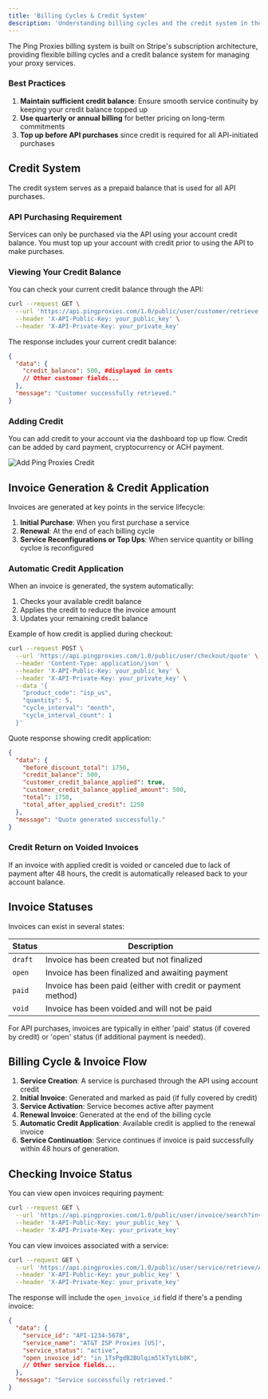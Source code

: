 ```yaml
---
title: 'Billing Cycles & Credit System'
description: 'Understanding billing cycles and the credit system in the Ping Proxies API'
---
```


The Ping Proxies billing system is built on Stripe's subscription architecture, providing flexible billing cycles and a credit balance system for managing your proxy services.

### Best Practices

1. **Maintain sufficient credit balance**: Ensure smooth service continuity by keeping your credit balance topped up
2. **Use quarterly or annual billing** for better pricing on long-term commitments
4. **Top up before API purchases** since credit is required for all API-initiated purchases

## Credit System

The credit system serves as a prepaid balance that is used for all API purchases.

### API Purchasing Requirement

<Warning>
  Services can only be purchased via the API using your account credit balance. You must top up your account with credit prior to using the API to make purchases.
</Warning>

### Viewing Your Credit Balance

You can check your current credit balance through the API:

```bash
curl --request GET \
  --url 'https://api.pingproxies.com/1.0/public/user/customer/retrieve' \
  --header 'X-API-Public-Key: your_public_key' \
  --header 'X-API-Private-Key: your_private_key'
```

The response includes your current credit balance:

```json
{
  "data": {
    "credit_balance": 500, #displayed in cents
    // Other customer fields...
  },
  "message": "Customer successfully retrieved."
}
```

### Adding Credit

You can add credit to your account via the dashboard top up flow. Credit can be added by card payment, cryptocurrency or ACH payment.

![Add Ping Proxies Credit](/images/api//add_credit.png)

## Invoice Generation & Credit Application

Invoices are generated at key points in the service lifecycle:

1. **Initial Purchase**: When you first purchase a service
2. **Renewal**: At the end of each billing cycle
3. **Service Reconfigurations or Top Ups**: When service quantity or billing cycloe is reconfigured

### Automatic Credit Application

When an invoice is generated, the system automatically:

1. Checks your available credit balance
2. Applies the credit to reduce the invoice amount
3. Updates your remaining credit balance

Example of how credit is applied during checkout:

```bash
curl --request POST \
  --url 'https://api.pingproxies.com/1.0/public/user/checkout/quote' \
  --header 'Content-Type: application/json' \
  --header 'X-API-Public-Key: your_public_key' \
  --header 'X-API-Private-Key: your_private_key' \
  --data '{
    "product_code": "isp_us",
    "quantity": 5,
    "cycle_interval": "month",
    "cycle_interval_count": 1
  }'
```

Quote response showing credit application:

```json
{
  "data": {
    "before_discount_total": 1750,
    "credit_balance": 500,
    "customer_credit_balance_applied": true,
    "customer_credit_balance_applied_amount": 500,
    "total": 1750,
    "total_after_applied_credit": 1250
  },
  "message": "Quote generated successfully."
}
```

### Credit Return on Voided Invoices

If an invoice with applied credit is voided or canceled due to lack of payment after 48 hours, the credit is automatically released back to your account balance.

## Invoice Statuses

Invoices can exist in several states:

| Status | Description |
|--------|-------------|
| `draft` | Invoice has been created but not finalized |
| `open` | Invoice has been finalized and awaiting payment |
| `paid` | Invoice has been paid (either with credit or payment method) |
| `void` | Invoice has been voided and will not be paid |

<Info>
  For API purchases, invoices are typically in either 'paid' status (if covered by credit) or 'open' status (if additional payment is needed).
</Info>

## Billing Cycle & Invoice Flow

1. **Service Creation**: A service is purchased through the API using account credit
2. **Initial Invoice**: Generated and marked as paid (if fully covered by credit)
3. **Service Activation**: Service becomes active after payment
4. **Renewal Invoice**: Generated at the end of the billing cycle
5. **Automatic Credit Application**: Available credit is applied to the renewal invoice
6. **Service Continuation**: Service continues if invoice is paid successfully within 48 hours of generation.

## Checking Invoice Status

You can view open invoices requiring payment:

```bash
curl --request GET \
  --url 'https://api.pingproxies.com/1.0/public/user/invoice/search?invoice_status=open' \
  --header 'X-API-Public-Key: your_public_key' \
  --header 'X-API-Private-Key: your_private_key'
```

You can view invoices associated with a service:

```bash
curl --request GET \
  --url 'https://api.pingproxies.com/1.0/public/user/service/retrieve/API-1234-5678' \
  --header 'X-API-Public-Key: your_public_key' \
  --header 'X-API-Private-Key: your_private_key'
```

The response will include the `open_invoice_id` field if there's a pending invoice:

```json
{
  "data": {
    "service_id": "API-1234-5678",
    "service_name": "AT&T ISP Proxies [US]",
    "service_status": "active",
    "open_invoice_id": "in_1TsPgdB2BUlqim5lkTytLb8K",
    // Other service fields...
  },
  "message": "Service successfully retrieved."
}
```

